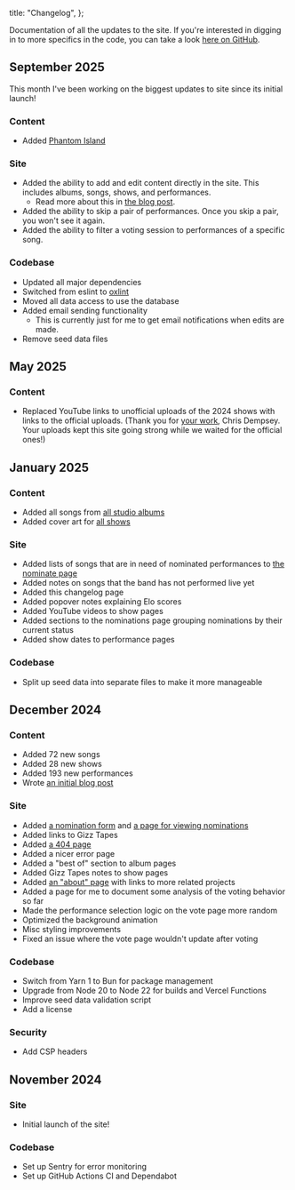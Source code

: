   title: "Changelog",
};

Documentation of all the updates to the site.
If you're interested in digging in to more specifics in the code, you can take a
look [here on GitHub](https://github.com/jamesbvaughan/live-gizz-rankings).

## September 2025

This month I've been working on the biggest updates to site since its initial
launch!

### Content

- Added [Phantom Island](/albums/phantom-island)

### Site

- Added the ability to add and edit content directly in the site.
  This includes albums, songs, shows, and performances.
  - Read more about this in [the blog
    post](/blog/better-performance-submissions).
- Added the ability to skip a pair of performances.
  Once you skip a pair, you won't see it again.
- Added the ability to filter a voting session to performances of a specific
  song.

### Codebase

- Updated all major dependencies
- Switched from eslint to [oxlint](https://oxc.rs/docs/guide/usage/linter.html)
- Moved all data access to use the database
- Added email sending functionality
  - This is currently just for me to get email notifications when edits are
    made.
- Remove seed data files

## May 2025

### Content

- Replaced YouTube links to unofficial uploads of the 2024 shows with links to
  the official uploads.
  (Thank you for
  [your work](https://www.youtube.com/playlist?list=PL2RZCUIldTTWYdUb5tQvfMEWd6EosQd5h),
  Chris Dempsey. Your uploads kept this site going strong while we waited for
  the official ones!)

## January 2025

### Content

- Added all songs from [all studio albums](/albums)
- Added cover art for [all shows](/shows)

### Site

- Added lists of songs that are in need of nominated performances to [the
  nominate page](/nominate)
- Added notes on songs that the band has not performed live yet
- Added this changelog page
- Added popover notes explaining Elo scores
- Added YouTube videos to show pages
- Added sections to the nominations page grouping nominations by their current
  status
- Added show dates to performance pages

### Codebase

- Split up seed data into separate files to make it more manageable

## December 2024

### Content

- Added 72 new songs
- Added 28 new shows
- Added 193 new performances
- Wrote [an initial blog post](/blog/first-week)

### Site

- Added [a nomination form](/nominate) and [a page for viewing
  nominations](/nominations)
- Added links to Gizz Tapes
- Added [a 404 page](/some-fake-url)
- Added a nicer error page
- Added a "best of" section to album pages
- Added Gizz Tapes notes to show pages
- Added [an "about" page](/about) with links to more related projects
- Added a page for me to document some analysis of the voting behavior so far
- Made the performance selection logic on the vote page more random
- Optimized the background animation
- Misc styling improvements
- Fixed an issue where the vote page wouldn't update after voting

### Codebase

- Switch from Yarn 1 to Bun for package management
- Upgrade from Node 20 to Node 22 for builds and Vercel Functions
- Improve seed data validation script
- Add a license

### Security

- Add CSP headers

## November 2024

### Site

- Initial launch of the site!

### Codebase

- Set up Sentry for error monitoring
- Set up GitHub Actions CI and Dependabot
